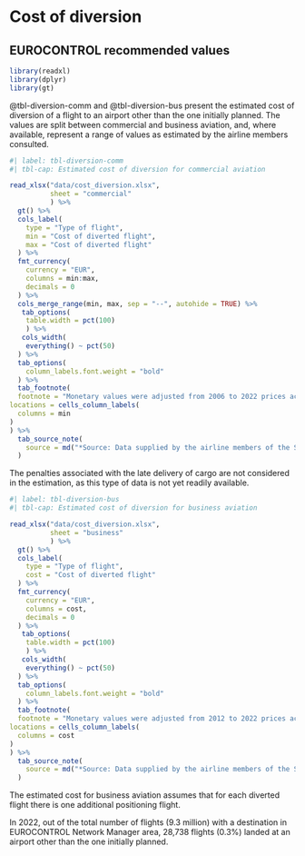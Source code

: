 # Cost of diversion {#sec-cost-of-diversions}

## EUROCONTROL recommended values

```r
library(readxl)
library(dplyr)
library(gt)
```

@tbl-diversion-comm and @tbl-diversion-bus present the estimated cost of diversion of a flight to an airport
other than the one initially planned. The values are split between commercial and business 
aviation, and, where available, represent a range of values as estimated by the 
airline members consulted.

```r
#| label: tbl-diversion-comm
#| tbl-cap: Estimated cost of diversion for commercial aviation

read_xlsx("data/cost_diversion.xlsx",
          sheet = "commercial"
          ) %>% 
  gt() %>% 
  cols_label(
    type = "Type of flight",
    min = "Cost of diverted flight",
    max = "Cost of diverted flight"
  ) %>% 
  fmt_currency(
    currency = "EUR",
    columns = min:max,
    decimals = 0
  ) %>% 
  cols_merge_range(min, max, sep = "--", autohide = TRUE) %>% 
   tab_options(
    table.width = pct(100)
    ) %>% 
   cols_width(
    everything() ~ pct(50)
  ) %>% 
  tab_options(
    column_labels.font.weight = "bold"
  ) %>% 
  tab_footnote(
  footnote = "Monetary values were adjusted from 2006 to 2022 prices according to inflation",
locations = cells_column_labels(
  columns = min
)
) %>% 
  tab_source_note(
    source = md("*Source: Data supplied by the airline members of the SESAR evaluation team, derived from an analysis of 2006 ECAC data*")
  )
```

:::{.callout-note}
The penalties associated with the late delivery of cargo are not considered in the estimation, as this type of data is not yet readily available.
:::

```r
#| label: tbl-diversion-bus
#| tbl-cap: Estimated cost of diversion for business aviation

read_xlsx("data/cost_diversion.xlsx",
          sheet = "business"
          ) %>% 
  gt() %>% 
  cols_label(
    type = "Type of flight",
    cost = "Cost of diverted flight"
  ) %>% 
  fmt_currency(
    currency = "EUR",
    columns = cost,
    decimals = 0
  ) %>% 
   tab_options(
    table.width = pct(100)
    ) %>% 
   cols_width(
    everything() ~ pct(50)
  ) %>% 
  tab_options(
    column_labels.font.weight = "bold"
  ) %>% 
  tab_footnote(
  footnote = "Monetary values were adjusted from 2012 to 2022 prices according to inflation",
locations = cells_column_labels(
  columns = cost
)
) %>% 
  tab_source_note(
    source = md("*Source: Data supplied by the airline members of the SESAR CBA team (2015)*")
  )
```

:::{.callout-note}
The estimated cost for business aviation assumes that for each diverted flight there is one additional positioning flight.
:::

In 2022, out of the total number of flights (9.3 million) with a destination in EUROCONTROL Network Manager area, 28,738 flights (0.3%) landed at an airport other than the one initially planned.
